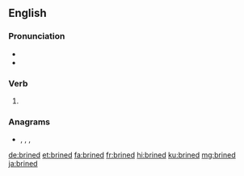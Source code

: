 ==English==

===Pronunciation===
* {{IPA|/bɹaɪnd/|lang=en}}
* {{rhymes|aɪnd|lang=en}}

===Verb===
{{head|en|verb form}}

# {{en-past of|brine}}

===Anagrams===
* {{l|en|bendir}}, {{l|en|binder}}, {{l|en|inbred}}, {{l|en|rebind}}

[[de:brined]]
[[et:brined]]
[[fa:brined]]
[[fr:brined]]
[[hi:brined]]
[[ku:brined]]
[[mg:brined]]
[[ja:brined]]